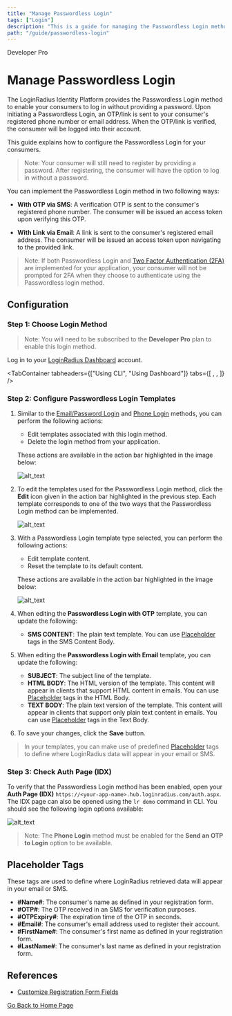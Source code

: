 ```yaml
---
title: "Manage Passwordless Login"
tags: ["Login"]
description: "This is a guide for managing the Passwordless Login method in LoginRadius."
path: "/guide/passwordless-login"
---
```


<span class="devloper-premium plan-tag">Developer Pro</span>

# Manage Passwordless Login

The LoginRadius Identity Platform provides the Passwordless Login method to enable your consumers to log in without providing a password. Upon initiating a Passwordless Login, an OTP/link is sent to your consumer's registered phone number or email address. When the OTP/link is verified, the consumer will be logged into their account.

This guide explains how to configure the Passwordless Login for your consumers.

> Note: Your consumer will still need to register by providing a password. After registering, the consumer will have the option to log in without a password.

You can implement the Passwordless Login method in two following ways:

* **With OTP via SMS**: A verification OTP is sent to the consumer's registered phone number. The consumer will be issued an access token upon verifying this OTP.

* **With Link via Email**: A link is sent to the consumer's registered email address. The consumer will be issued an access token upon navigating to the provided link.

> Note: If both Passwordless Login and <a href="https://www.loginradius.com/docs/developer/guide/mfa" target="_blank">Two Factor Authentication (2FA)</a> are implemented for your application, your consumer will not be prompted for 2FA when they choose to authenticate using the Passwordless login method.

## Configuration

### Step 1: Choose Login Method

 > Note: You will need to be subscribed to the **Developer Pro** plan to enable this login method.

Log in to your <a href="https://dashboard.loginradius.com/dashboard" target="_blank">LoginRadius Dashboard</a> account. 


<TabContainer
  tabheaders={["Using CLI", "Using Dashboard"]}
  tabs={[
    <Tab>
      <PwdLessCLI />
    </Tab>,
    <Tab>
      <PwdLessDash />
    </Tab>,
  ]}
/>


### Step 2: Configure Passwordless Login Templates

1. Similar to the <a href="https://www.loginradius.com/docs/developer/guide/emailpassword-login/" target="_blank">Email/Password Login</a> and <a href="https://www.loginradius.com/docs/developer/guide/phone-login" target="_blank">Phone Login</a> methods, you can perform the following actions:

   * Edit templates associated with this login method.
   * Delete the login method from your application.

   These actions are available in the action bar highlighted in the image below:

   ![alt_text](images/passwordless-method-actions.png "image_tooltip")

2. To edit the templates used for the Passwordless Login method, click the **Edit** icon given in the action bar highlighted in the previous step. Each template corresponds to one of the two ways that the Passwordless Login method can be implemented.

   ![alt_text](images/passwordless-templates.png "image_tooltip")

3. With a Passwordless Login template type selected, you can perform the following actions:

   * Edit template content.
   * Reset the template to its default content.

   These actions are available in the action bar highlighted in the image below:

   ![alt_text](images/passwordless-template-edit.png "image_tooltip")

4. When editing the **Passwordless Login with OTP** template, you can update the following:

   * **SMS CONTENT**: The plain text template. You can use [Placeholder](#placeholder-tags) tags in the SMS Content Body.


5. When editing the **Passwordless Login with Email** template, you can update the following:

   * **SUBJECT**: The subject line of the template.
   * **HTML BODY**: The HTML version of the template. This content will appear in clients that support HTML content in emails. You can use [Placeholder](#placeholder-tags) tags in the HTML Body.
   * **TEXT BODY**: The plain text version of the template. This content will appear in clients that support only plain text content in emails. You can use [Placeholder](#placeholder-tags) tags in the Text Body.
   

6. To save your changes, click the **Save** button.

> In your templates, you can make use of predefined [Placeholder](#placeholder-tags) tags to define where LoginRadius data will appear in your email or SMS.


### Step 3: Check Auth Page (IDX)

To verify that the Passwordless Login method has been enabled, open your **Auth Page (IDX)** `https://<your-app-name>.hub.loginradius.com/auth.aspx`. The IDX page can also be opened using the `lr demo` command in CLI. You should see the following login options available:

![alt_text](../../assets/blog-common/idx-passwordless.png "image_tooltip")

> Note: The **Phone Login** method must be enabled for the **Send an OTP to Login** option to be available.

## Placeholder Tags

These tags are used to define where LoginRadius retrieved data will appear in your email or SMS.

* **#Name#**: The consumer's name as defined in your registration form.
* **#OTP#**: The OTP received in an SMS for verification purposes.
* **#OTPExpiry#**: The expiration time of the OTP in seconds.
* **#Email#**: The consumer's email address used to register their account.
* **#FirstName#**: The consumer's first name as defined in your registration form.
* **#LastName#**: The consumer's last name as defined in your registration form.

## References

* <a href="https://www.loginradius.com/docs/developer/guide/custom-registration" target="_blank">Customize Registration Form Fields</a>


[Go Back to Home Page](/)
